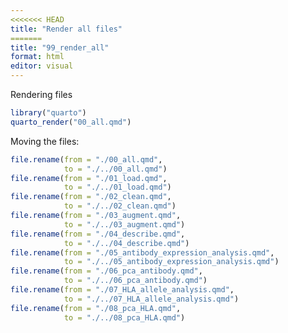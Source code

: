 ```yaml
---
<<<<<<< HEAD
title: "Render all files"
=======
title: "99_render_all"
format: html
editor: visual
---
```


Rendering files

```r
library("quarto")
quarto_render("00_all.qmd")
```

Moving the files:

```r
file.rename(from = "./00_all.qmd",
            to = "./../00_all.qmd")
file.rename(from = "./01_load.qmd",
            to = "./../01_load.qmd")
file.rename(from = "./02_clean.qmd",
            to = "./../02_clean.qmd")
file.rename(from = "./03_augment.qmd",
            to = "./../03_augment.qmd")
file.rename(from = "./04_describe.qmd",
            to = "./../04_describe.qmd")
file.rename(from = "./05_antibody_expression_analysis.qmd",
            to = "./../05_antibody_expression_analysis.qmd")
file.rename(from = "./06_pca_antibody.qmd",
            to = "./../06_pca_antibody.qmd")
file.rename(from = "./07_HLA_allele_analysis.qmd",
            to = "./../07_HLA_allele_analysis.qmd")
file.rename(from = "./08_pca_HLA.qmd",
            to = "./../08_pca_HLA.qmd")
```
